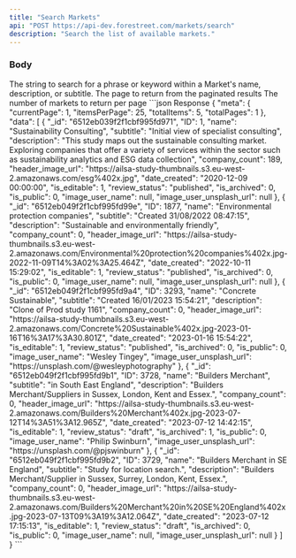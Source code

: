 ```yaml
---
title: "Search Markets"
api: "POST https://api-dev.forestreet.com/markets/search"
description: "Search the list of available markets."
---
```


### Body

<ParamField body="keyword" type="string" default="">
  The string to search for a phrase or keyword within a Market's name, description, or subtitle.
</ParamField>

<ParamField body="page" type="number" default="">
  The page to return from the paginated results
</ParamField>

<ParamField body="itemsPerPage" type="number" default="">
  The number of markets to return per page
</ParamField>

<ResponseExample>
  ```json Response
  {
    "meta": {
    "currentPage": 1,
    "itemsPerPage": 25,
    "totalItems": 5,
    "totalPages": 1
  },
    "data": [
      {
        "_id": "6512eb039f2f1cbf995fd971",
        "ID": 1,
        "name": "Sustainability Consulting",
        "subtitle": "Initial view of specialist consulting",
        "description": "This study maps out the sustainable consulting market. Exploring companies that offer a variety of services within the sector such as sustainability analytics and ESG data collection",
        "company_count": 189,
        "header_image_url": "https://ailsa-study-thumbnails.s3.eu-west-2.amazonaws.com/esg%402x.jpg",
        "date_created": "2020-12-09 00:00:00",
        "is_editable": 1,
        "review_status": "published",
        "is_archived": 0,
        "is_public": 0,
        "image_user_name": null,
        "image_user_unsplash_url": null
      },
      {
        "_id": "6512eb049f2f1cbf995fd99e",
        "ID": 1877,
        "name": "Environmental protection companies",
        "subtitle": "Created 31/08/2022 08:47:15",
        "description": "Sustainable and environmentally friendly",
        "company_count": 0,
        "header_image_url": "https://ailsa-study-thumbnails.s3.eu-west-2.amazonaws.com/Environmental%20protection%20companies%402x.jpg-2022-11-09T14%3A02%3A25.464Z",
        "date_created": "2022-10-11 15:29:02",
        "is_editable": 1,
        "review_status": "published",
        "is_archived": 0,
        "is_public": 0,
        "image_user_name": null,
        "image_user_unsplash_url": null
      },
      {
        "_id": "6512eb049f2f1cbf995fd9a4",
        "ID": 3293,
        "name": "Concrete Sustainable",
        "subtitle": "Created 16/01/2023 15:54:21",
        "description": "Clone of Prod study 1161",
        "company_count": 0,
        "header_image_url": "https://ailsa-study-thumbnails.s3.eu-west-2.amazonaws.com/Concrete%20Sustainable%402x.jpg-2023-01-16T16%3A17%3A30.801Z",
        "date_created": "2023-01-16 15:54:22",
        "is_editable": 1,
        "review_status": "published",
        "is_archived": 0,
        "is_public": 0,
        "image_user_name": "Wesley Tingey",
        "image_user_unsplash_url": "https://unsplash.com/@wesleyphotography"
      },
      {
        "_id": "6512eb049f2f1cbf995fd9b1",
        "ID": 3728,
        "name": "Builders Merchant",
        "subtitle": "in South East England",
        "description": "Builders Merchant/Suppliers in Sussex, London, Kent and Essex.",
        "company_count": 0,
        "header_image_url": "https://ailsa-study-thumbnails.s3.eu-west-2.amazonaws.com/Builders%20Merchant%402x.jpg-2023-07-12T14%3A51%3A12.965Z",
        "date_created": "2023-07-12 14:42:15",
        "is_editable": 1,
        "review_status": "draft",
        "is_archived": 1,
        "is_public": 0,
        "image_user_name": "Philip Swinburn",
        "image_user_unsplash_url": "https://unsplash.com/@pjswinburn"
      },
      {
        "_id": "6512eb049f2f1cbf995fd9b2",
        "ID": 3729,
        "name": "Builders Merchant in SE England",
        "subtitle": "Study for location search.",
        "description": "Builders Merchant/Supplier in Sussex, Surrey, London, Kent, Essex.",
        "company_count": 0,
        "header_image_url": "https://ailsa-study-thumbnails.s3.eu-west-2.amazonaws.com/Builders%20Merchant%20in%20SE%20England%402x.jpg-2023-07-13T09%3A19%3A12.064Z",
        "date_created": "2023-07-12 17:15:13",
        "is_editable": 1,
        "review_status": "draft",
        "is_archived": 0,
        "is_public": 0,
        "image_user_name": null,
        "image_user_unsplash_url": null
      }
    ]
  }
  ```
</ResponseExample>
